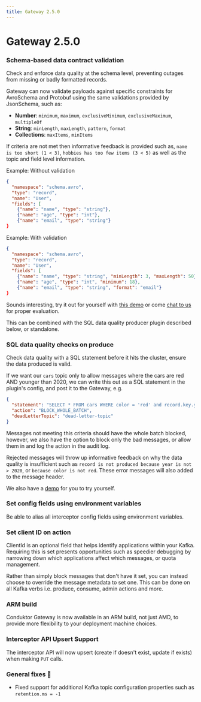 ```yaml
---
title: Gateway 2.5.0
---
```

# Gateway 2.5.0

### Schema-based data contract validation

Check and enforce data quality at the schema level, preventing outages from missing or badly formatted records.

Gateway can now validate payloads against specific constraints for AvroSchema and Protobuf using the same validations provided by JsonSchema, such as:

- **Number**: `minimum`, `maximum`, `exclusiveMinimum`, `exclusiveMaximum`, `multipleOf`
- **String**: `minLength`, `maxLength`, `pattern`, `format`
- **Collections**: `maxItems`, `minItems`

If criteria are not met then informative feedback is provided such as, `name is too short (1 < 3)`, `hobbies has too few items (3 < 5)` as well as the topic and field level information.

Example: Without validation

```json
{
  "namespace": "schema.avro",
  "type": "record",
  "name": "User",
  "fields": [
    {"name": "name", "type": "string"},
    {"name": "age", "type": "int"},
    {"name": "email", "type": "string"}
}
```

Example: With validation

```json
{
  "namespace": "schema.avro",
  "type": "record",
  "name": "User",
  "fields": [
    {"name": "name", "type": "string", "minLength": 3, "maxLength": 50},
    {"name": "age", "type": "int", "minimum": 18},
    {"name": "email", "type": "string", "format": "email"}
}
```

Sounds interesting, try it out for yourself with [this demo](https://github.com/conduktor/conduktor-gateway-demos/blob/main/safeguard-validate-schema-payload-json/Readme.md?utm_source=changelog&utm_medium=webpage&utm_campaign=data_quality_24) or come [chat to us](https://www.conduktor.io/contact/sales/?utm_source=changelog&utm_medium=webpage&utm_campaign=data_quality_24) for proper evaluation.

This can be combined with the SQL data quality producer plugin described below, or standalone.

### SQL data quality checks on produce

Check data quality with a SQL statement before it hits the cluster, ensure the data produced is valid.

If we want our `cars` topic only to allow messages where the cars are red AND younger than 2020, we can write this out as a SQL statement in the plugin's config, and post it to the Gateway, e.g.

```json
{
  "statement": "SELECT * FROM cars WHERE color = 'red' and record.key.year > 2020",
  "action": "BLOCK_WHOLE_BATCH",
  "deadLetterTopic": "dead-letter-topic"
}
```

Messages not meeting this criteria should have the whole batch blocked, however, we also have the option to block only the bad messages, or allow them in and log the action in the audit log.

Rejected messages will throw up informative feedback on why the data quality is insufficient such as `record is not produced because year is not > 2020`, or `because color is not red`. These error messages will also added to the message header.

We also have a [demo](https://github.com/conduktor/conduktor-gateway-demos/tree/main/sql-data-quality-producer?utm_source=changelog&utm_medium=webpage&utm_campaign=data_quality_24) for you to try yourself.

### Set config fields using environment variables

Be able to alias all interceptor config fields using environment variables.

### Set client ID on action

ClientId is an optional field that helps identify applications within your Kafka. Requiring this is set presents opportunities such as speedier debugging by narrowing down which applications affect which messages, or quota management.

Rather than simply block messages that don't have it set, you can instead choose to override the message metadata to set one. This can be done on all Kafka verbs i.e. produce, consume, admin actions and more.

### ARM build

Conduktor Gateway is now available in an ARM build, not just AMD, to provide more flexibility to your deployment machine choices.

### Interceptor API Upsert Support

The interceptor API will now upsert (create if doesn't exist, update if exists) when making `PUT` calls.

### General fixes 🔨

- Fixed support for additional Kafka topic configuration properties such as `retention.ms = -1`
